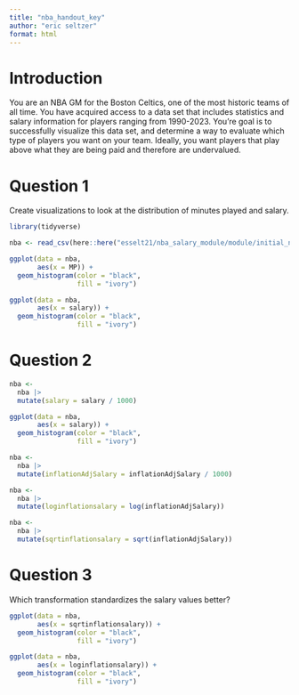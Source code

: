 ```yaml
---
title: "nba_handout_key"
author: "eric seltzer"
format: html
---
```


# Introduction
You are an NBA GM for the Boston Celtics, one of the most historic teams of all time. You have acquired access to a data set that includes statistics and salary information for players ranging from 1990-2023. You're goal is to successfully visualize this data set, and determine a way to evaluate which type of players you want on your team. Ideally, you want players that play above what they are being paid and therefore are undervalued. 

# Question 1
Create visualizations to look at the distribution of minutes played and salary.
```r
library(tidyverse)
```

```r
nba <- read_csv(here::here("esselt21/nba_salary_module/module/initial_nba.csv"))
```

```r
ggplot(data = nba,
       aes(x = MP)) +
  geom_histogram(color = "black",
                 fill = "ivory")
```

```r
ggplot(data = nba,
       aes(x = salary)) +
  geom_histogram(color = "black",
                 fill = "ivory")
```

# Question 2
```r
nba <-
  nba |>
  mutate(salary = salary / 1000)
```

```r
ggplot(data = nba,
       aes(x = salary)) +
  geom_histogram(color = "black",
                 fill = "ivory")
```

```r
nba <-
  nba |>
  mutate(inflationAdjSalary = inflationAdjSalary / 1000)
```

```r
nba <-
  nba |>
  mutate(loginflationsalary = log(inflationAdjSalary))
```

```r
nba <-
  nba |>
  mutate(sqrtinflationsalary = sqrt(inflationAdjSalary))
```

# Question 3
Which transformation standardizes the salary values better?
```r
ggplot(data = nba,
       aes(x = sqrtinflationsalary)) +
  geom_histogram(color = "black",
                 fill = "ivory")

ggplot(data = nba,
       aes(x = loginflationsalary)) +
  geom_histogram(color = "black",
                 fill = "ivory")
```

